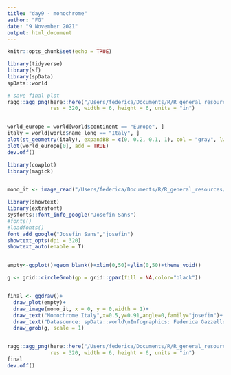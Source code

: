 ```yaml
---
title: "day9 - monochrome"
author: "FG"
date: "9 November 2021"
output: html_document
---
```


```r
knitr::opts_chunk$set(echo = TRUE)
```



```r
library(tidyverse)
library(sf)
library(spData)
spData::world
```


```r
# save final plot
ragg::agg_png(here::here("/Users/federica/Documents/R/R_general_resources/30DayMapChallenge/day9_monochrome/monochrome.png"),
              res = 320, width = 6, height = 6, units = "in")


world_europe = world[world$continent == "Europe", ]
italy = world[world$name_long == "Italy", ]
plot(st_geometry(italy), expandBB = c(0, 0.2, 0.1, 1), col = "gray", lwd = 3)
plot(world_europe[0], add = TRUE)
dev.off()
```
```r
library(cowplot)
library(magick)


mono_it <- image_read("/Users/federica/Documents/R/R_general_resources/30DayMapChallenge/day9_monochrome/monochrome.png")

library(showtext)
library(extrafont)
sysfonts::font_info_google("Josefin Sans")
#fonts()
#loadfonts()
font_add_google("Josefin Sans","josefin")
showtext_opts(dpi = 320)
showtext_auto(enable = T)


empty<-ggplot()+geom_blank()+xlim(0,50)+ylim(0,50)+theme_void()

g <- grid::circleGrob(gp = grid::gpar(fill = NA,color="black"))


final <- ggdraw()+
  draw_plot(empty)+
  draw_image(mono_it, x = 0, y = 0,width = 1)+
  draw_text("Monochrome Italy",x=0.5,y=0.91,angle=0,family="josefin")+
  draw_text("Datasource: spData::world\nInfographics: Federica Gazzelloni",x=0.5,y=0.15,family="josefin",size=9)+
  draw_grob(g, scale = 1)


ragg::agg_png(here::here("/Users/federica/Documents/R/R_general_resources/30DayMapChallenge/day9_monochrome/monochrome.png"),
              res = 320, width = 6, height = 6, units = "in")
final
dev.off()
```

